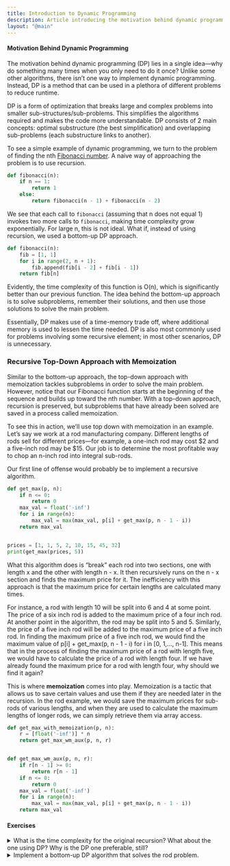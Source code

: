 ```yaml
---
title: Introduction to Dynamic Programming
description: Article introducing the motivation behind dynamic programming and memoization
layout: "@main"
---
```


#### **Motivation Behind Dynamic Programming**

The motivation behind dynamic programming (DP) lies in a single idea—why do something many times when you only need to do it once? Unlike some other algorithms, there isn’t one way to implement dynamic programming. Instead, DP is a method that can be used in a plethora of different problems to reduce runtime.

DP is a form of optimization that breaks large and complex problems into smaller sub-structures/sub-problems. This simplifies the algorithms required and makes the code more understandable. DP consists of 2 main concepts: optimal substructure (the best simplification) and overlapping sub-problems (each substructure links to another). 

To see a simple example of dynamic programming, we turn to the problem of finding the nth [Fibonacci number](https://en.wikipedia.org/wiki/Fibonacci_number). A naive way of approaching the problem is to use recursion. 

```python
def fibonacci(n):
	if n == 1:
		return 1
	else: 
		return fibonacci(n - 1) + fibonacci(n - 2)
```

We see that each call to `fibonacci` (assuming that n does not equal 1) invokes two more calls to `fibonacci`, making time complexity grow exponentially. For large n, this is not ideal. What if, instead of using recursion, we used a bottom-up DP approach. 

```python
def fibonacci(n):
	fib = [1, 1]
	for i in range(2, n + 1):
		fib.append(fib[i - 2] + fib[i - 1])
	return fib[n]
```

Evidently, the time complexity of this function is O(n), which is significantly better than our previous function. The idea behind the bottom-up approach is to solve subproblems, remember their solutions, and then use those solutions to solve the main problem. 

Essentially, DP makes use of a time-memory trade off, where additional memory is used to lessen the time needed. DP is also most commonly used for problems involving some recursive element; in most other scenarios, DP is unnecessary. 

### **Recursive Top-Down Approach with Memoization**

Similar to the bottom-up approach, the top-down approach with memoization tackles subproblems in order to solve the main problem. However, notice that our Fibonacci function starts at the beginning of the sequence and builds up toward the nth number. With a top-down approach, recursion is preserved, but subproblems that have already been solved are saved in a process called memoization. 

To see this in action, we’ll use top down with memoization in an example. Let’s say we work at a rod manufacturing company. Different lengths of rods sell for different prices—for example, a one-inch rod may cost $2 and a five-inch rod may be $15. Our job is to determine the most profitable way to chop an n-inch rod into integral sub-rods. 

Our first line of offense would probably be to implement a recursive algorithm. 

```python
def get_max(p, n):
    if n <= 0:
        return 0
    max_val = float('-inf')
    for i in range(n):
        max_val = max(max_val, p[i] + get_max(p, n - 1 - i))
    return max_val


prices = [1, 1, 5, 2, 10, 15, 45, 32]
print(get_max(prices, 5))
```

What this algorithm does is “break” each rod into two sections, one with length x and the other with length n - x. It then recursively runs on the n - x section and finds the maximum price for it. The inefficiency with this approach is that the maximum price for certain lengths are calculated many times. 

For instance, a rod with length 10 will be split into 6 and 4 at some point. The price of a six inch rod is added to the maximum price of a four inch rod. At another point in the algorithm, the rod may be split into 5 and 5. Similarly, the price of a five inch rod will be added to the maximum price of a five inch rod. In finding the maximum price of a five inch rod, we would find the maximum value of p[i] + get_max(p, n - 1 - i) for i in [0, 1,…, n-1]. This means that in the process of finding the maximum price of a rod with length five, we would have to calculate the price of a rod with length four. If we have already found the maximum price for a rod with length four, why should we find it again?

This is where **memoization** comes into play. Memoization is a tactic that allows us to save certain values and use them if they are needed later in the recursion. In the rod example, we would save the maximum prices for sub-rods of various lengths, and when they are used to calculate the maximum lengths of longer rods, we can simply retrieve them via array access.

```python
def get_max_with_memoization(p, n):
    r = [float('-inf')] * n
    return get_max_wm_aux(p, n, r)


def get_max_wm_aux(p, n, r):
    if r[n - 1] >= 0:
        return r[n - 1]
    if n <= 0:
        return 0
    max_val = float('-inf')
    for i in range(n):
        max_val = max(max_val, p[i] + get_max(p, n - 1 - i))
    return max_val
```

#### **Exercises**

<details>
<summary>What is the time complexity for the original recursion? What about the one using DP? Why is the DP one preferable, still?</summary>
Answer: Both grow exponentially in the worst case, but every case for the original recursion is worse case and the DP approach has better coefficients.
</details>

<details>
<summary>Implement a bottom-up DP algorithm that solves the rod problem.</summary>
Answer: Code may differ, compare results to memoization or recursion code.
</details>